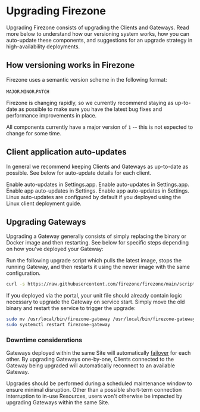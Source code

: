 
# Upgrading Firezone

Upgrading Firezone consists of upgrading the Clients and Gateways. Read more
below to understand how our versioning system works, how you can auto-update
these components, and suggestions for an upgrade strategy in high-availability
deployments.

## How versioning works in Firezone

Firezone uses a semantic version scheme in the following format:

`MAJOR`.`MINOR`.`PATCH`

Firezone is changing rapidly, so we currently recommend staying as up-to-date as
possible to make sure you have the latest bug fixes and performance improvements
in place.

All components currently have a major version of `1` -- this is not expected to
change for some time.

## Client application auto-updates

In general we recommend keeping Clients and Gateways as up-to-date as possible.
See below for auto-update details for each client.

<TabsGroup>
  <TabsItem title="macOS" active>
    Enable auto-updates in Settings.app.
  </TabsItem>
  <TabsItem title="iOS">Enable auto-updates in Settings.app.</TabsItem>
  <TabsItem title="Android">Enable app auto-updates in Settings.</TabsItem>
  <TabsItem title="ChromeOS">Enable app auto-updates in Settings.</TabsItem>
  <TabsItem title="Linux">
    Linux auto-updates are configured by default if you deployed using the Linux
    client deployment guide.
  </TabsItem>
</TabsGroup>

## Upgrading Gateways

Upgrading a Gateway generally consists of simply replacing the binary or Docker
image and then restarting. See below for specific steps depending on how you've
deployed your Gateway:

<TabsGroup>
<TabsItem title="Docker" active>

Run the following upgrade script which pulls the latest image, stops the running
Gateway, and then restarts it using the newer image with the same configuration.

```bash
curl -s https://raw.githubusercontent.com/firezone/firezone/main/scripts/gateway-docker-upgrade.sh | bash
```

</TabsItem>
<TabsItem title="systemd">

If you deployed via the portal, your unit file should already contain logic
necessary to upgrade the Gateway on service start. Simply move the old binary
and restart the service to trigger the upgrade:

```bash
sudo mv /usr/local/bin/firezone-gateway /usr/local/bin/firezone-gateway.bak
sudo systemctl restart firezone-gateway
```

</TabsItem>
</TabsGroup>

### Downtime considerations

Gateways deployed within the same Site will automatically
[failover](/kb/deploy/gateways#failover) for each other. By upgrading Gateways
one-by-one, Clients connected to the Gateway being upgraded will automatically
reconnect to an available Gateway.

Upgrades should be performed during a scheduled maintenance window to ensure
minimal disruption. Other than a possible short-term connection interruption to
in-use Resources, users won't otherwise be impacted by upgrading Gateways within
the same Site.
